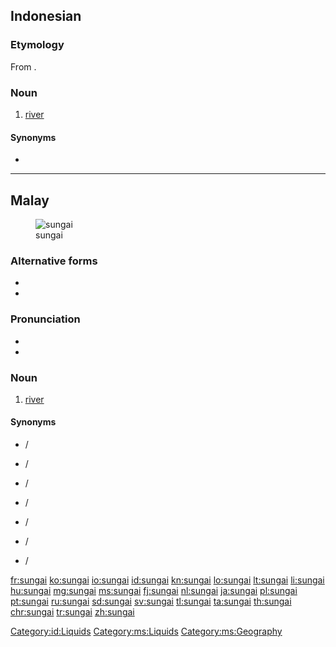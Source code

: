 ==Indonesian==

===Etymology===
From {{etyl|ms|id}} {{m|ms|sungai}}.

===Noun===
{{id-noun}}

# [[river]] {{gloss|large stream which drains a landmass}}

====Synonyms====
* {{l|id|kali}}

[[Category:id:Liquids]]

----

==Malay==
[[Image:Cairo, Nile, a view from Tahrir Bridge towards North, Egypt, Oct 2004.jpg|thumb|sungai]]

===Alternative forms===
* {{l|ms|سوڠاي|sc=Arab}}
* {{l|ms|سوڠي|sc=Arab}}

===Pronunciation===
* {{IPA|/suŋai̯/|lang=ms}}
* {{rhymes|uŋai̯|ŋai̯|ai̯|lang=ms}}

===Noun===
{{head|ms|noun|Jawi spelling|سوڠاي|or|سوڠي|plural|sungai-sungai}}

# [[river]] {{gloss|large stream which drains a landmass}}

====Synonyms====
* {{l|ms|alir}} / {{l|ms|الير|sc=Arab}}
* {{l|ms|alur}} / {{l|ms|الور|sc=Arab}}
* {{l|ms|batang}} / {{l|ms|باتڠ|sc=Arab}}
* {{l|ms|bengawan}} / {{l|ms|بڠاون|sc=Arab}}
* {{l|ms|ci}} / {{l|ms|چي|sc=Arab}}
* {{l|ms|kali}} / {{l|ms|کالي|sc=Arab}}
* {{l|ms|wai}} / {{l|ms|واءي|sc=Arab}}

[[Category:ms:Liquids]]
[[Category:ms:Geography]]

[[fr:sungai]]
[[ko:sungai]]
[[io:sungai]]
[[id:sungai]]
[[kn:sungai]]
[[lo:sungai]]
[[lt:sungai]]
[[li:sungai]]
[[hu:sungai]]
[[mg:sungai]]
[[ms:sungai]]
[[fj:sungai]]
[[nl:sungai]]
[[ja:sungai]]
[[pl:sungai]]
[[pt:sungai]]
[[ru:sungai]]
[[sd:sungai]]
[[sv:sungai]]
[[tl:sungai]]
[[ta:sungai]]
[[th:sungai]]
[[chr:sungai]]
[[tr:sungai]]
[[zh:sungai]]